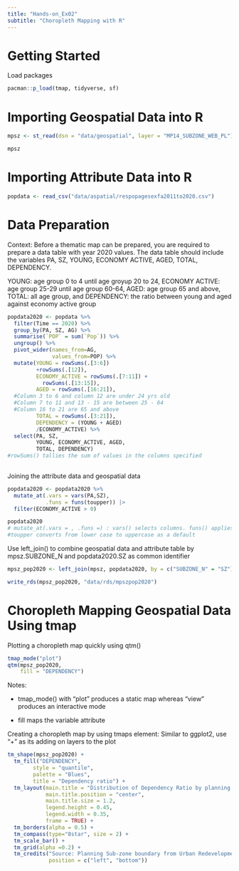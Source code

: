 ```yaml
---
title: "Hands-on_Ex02"
subtitle: "Choropleth Mapping with R"
---
```


# Getting Started

Load packages

```r
pacman::p_load(tmap, tidyverse, sf)
```

# Importing Geospatial Data into R

```r
mpsz <- st_read(dsn = "data/geospatial", layer = "MP14_SUBZONE_WEB_PL")

mpsz
```

# Importing Attribute Data into R

```r
popdata <- read_csv("data/aspatial/respopagesexfa2011to2020.csv")
```

# Data Preparation

Context: Before a thematic map can be prepared, you are required to prepare a data table with year 2020 values. The data table should include the variables PA, SZ, YOUNG, ECONOMY ACTIVE, AGED, TOTAL, DEPENDENCY.

YOUNG: age group 0 to 4 until age groyup 20 to 24, ECONOMY ACTIVE: age group 25-29 until age group 60-64, AGED: age group 65 and above, TOTAL: all age group, and DEPENDENCY: the ratio between young and aged against economy active group

```r
popdata2020 <- popdata %>%
  filter(Time == 2020) %>%
  group_by(PA, SZ, AG) %>%
  summarise(`POP` = sum(`Pop`)) %>%
  ungroup() %>%
  pivot_wider(names_from=AG, 
              values_from=POP) %>%
  mutate(YOUNG = rowSums(.[3:6])
         +rowSums(.[12]), 
         ECONOMY_ACTIVE = rowSums(.[7:11]) +
           rowSums(.[13:15]), 
         AGED = rowSums(.[16:21]),
  #Column 3 to 6 and column 12 are under 24 yrs old
  #Column 7 to 11 and 13 - 15 are between 25 - 64
  #Column 16 to 21 are 65 and above
         TOTAL = rowSums(.[3:21]),
         DEPENDENCY = (YOUNG + AGED)
         /ECONOMY_ACTIVE) %>%
  select(PA, SZ, 
         YOUNG, ECONOMY_ACTIVE, AGED,
         TOTAL, DEPENDENCY)
#rowSums() tallies the sum of values in the columns specified
  
```

Joining the attribute data and geospatial data

```r
popdata2020 <- popdata2020 %>%
  mutate_at(.vars = vars(PA,SZ),
            .funs = funs(toupper)) |>
  filter(ECONOMY_ACTIVE > 0)

popdata2020
# mutate_at(.vars = , .funs =) : vars() selects columns. funs() applies a function on all records
#toupper converts from lower case to uppercase as a default
```

Use left_join() to combine geospatial data and attribute table by mpsz.SUBZONE_N and popdata2020.SZ as common identifier

```r
mpsz_pop2020 <- left_join(mpsz, popdata2020, by = c("SUBZONE_N" = "SZ"))
```

```r
write_rds(mpsz_pop2020, "data/rds/mpszpop2020")
```

# Choropleth Mapping Geospatial Data Using tmap

Plotting a choropleth map quickly using qtm()

```r
tmap_mode("plot")
qtm(mpsz_pop2020,
    fill = "DEPENDENCY")
```

Notes:

-   tmap_mode() with "plot" produces a static map whereas "view" produces an interactive mode

-   fill maps the variable attribute

Creating a choropleth map by using tmaps element: Similar to ggplot2, use "+" as its adding on layers to the plot

```r
tm_shape(mpsz_pop2020) +
  tm_fill("DEPENDENCY",
        style = "quantile",
        palette = "Blues",
        title = "Dependency ratio") +
  tm_layout(main.title = "Distribution of Dependency Ratio by planning subzone",
            main.title.position = "center",
            main.title.size = 1.2,
            legend.height = 0.45, 
            legend.width = 0.35,
            frame = TRUE) +
  tm_borders(alpha = 0.5) +
  tm_compass(type="8star", size = 2) +
  tm_scale_bar() +
  tm_grid(alpha =0.2) +
  tm_credits("Source: Planning Sub-zone boundary from Urban Redevelopment Authorithy (URA)\n and Population data from Department of Statistics DOS", 
             position = c("left", "bottom"))
```
